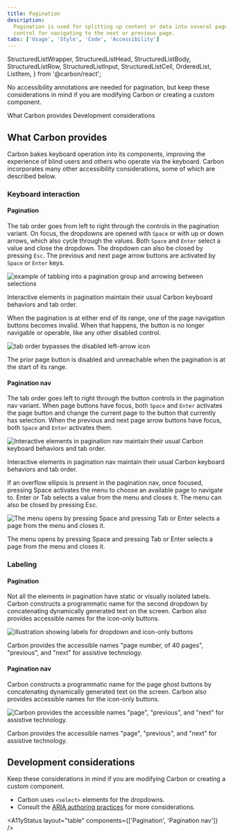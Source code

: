 ```yaml
---
title: Pagination
description:
  Pagination is used for splitting up content or data into several pages, with a
  control for navigating to the next or previous page.
tabs: ['Usage', 'Style', 'Code', 'Accessibility']
---
```



  StructuredListWrapper,
  StructuredListHead,
  StructuredListBody,
  StructuredListRow,
  StructuredListInput,
  StructuredListCell,
  OrderedList,
  ListItem,
} from '@carbon/react';

<PageDescription>

No accessibility annotations are needed for pagination, but keep these
considerations in mind if you are modifying Carbon or creating a custom
component.

</PageDescription>

<AnchorLinks>

<AnchorLink>What Carbon provides</AnchorLink>
<AnchorLink>Development considerations</AnchorLink>

</AnchorLinks>

## What Carbon provides

Carbon bakes keyboard operation into its components, improving the experience of
blind users and others who operate via the keyboard. Carbon incorporates many
other accessibility considerations, some of which are described below.

### Keyboard interaction

#### Pagination

The tab order goes from left to right through the controls in the pagination
variant. On focus, the dropdowns are opened with `Space` or with up or down
arrows, which also cycle through the values. Both `Space` and `Enter` select a
value and close the dropdown. The dropdown can also be closed by pressing `Esc`.
The previous and next page arrow buttons are activated by `Space` or `Enter`
keys.

<Row>
<Column colLg={12}>

![example of tabbing into a pagination group and arrowing between selections](images/pagination-a11y-1.png)

<Caption>
  Interactive elements in pagination maintain their usual Carbon keyboard
  behaviors and tab order.
</Caption>

</Column>
</Row>

When the pagination is at either end of its range, one of the page navigation
buttons becomes invalid. When that happens, the button is no longer navigable or
operable, like any other disabled control.

<Row>
<Column colLg={8}>

![tab order bypasses the disabled left-arrow icon](images/pagination-a11y-2.png)

<Caption>
  The prior page button is disabled and unreachable when the pagination is at
  the start of its range.
</Caption>

</Column>
</Row>

#### Pagination nav

The tab order goes left to right through the button controls in the pagination
nav variant. When page buttons have focus, both `Space` and `Enter` activates
the page button and change the current page to the button that currently has
selection. When the previous and next page arrow buttons have focus, both
`Space` and `Enter` activates them.

<Row>
<Column colLg={12}>

![Interactive elements in pagination nav maintain their usual Carbon keyboard behaviors and tab order.](images/pagination-a11y-3.png)

<Caption>
  Interactive elements in pagination nav maintain their usual Carbon keyboard
  behaviors and tab order.
</Caption>

</Column>
</Row>

If an overflow ellipsis is present in the pagination nav, once focused, pressing
Space activates the menu to choose an available page to navigate to. Enter or
Tab selects a value from the menu and closes it. The menu can also be closed by
pressing Esc.

<Row>
<Column colLg={12}>

![The menu opens by pressing Space and pressing Tab or Enter selects a page from the menu and closes it.](images/pagination-a11y-4.png)

<Caption>
  The menu opens by pressing Space and pressing Tab or Enter selects a page from
  the menu and closes it.
</Caption>

</Column>
</Row>

### Labeling

#### Pagination

Not all the elements in pagination have static or visually isolated labels.
Carbon constructs a programmatic name for the second dropdown by concatenating
dynamically generated text on the screen. Carbon also provides accessible names
for the icon-only buttons.

<Row>
<Column colLg={8}>

![illustration showing labels for dropdown and icon-only buttons](images/pagination-a11y-5.png)

<Caption>
  Carbon provides the accessible names "page number, of 40 pages", "previous",
  and "next" for assistive technology.
</Caption>

</Column>
</Row>

#### Pagination nav

Carbon constructs a programmatic name for the page ghost buttons by
concatenating dynamically generated text on the screen. Carbon also provides
accessible names for the icon-only buttons.

<Row>
<Column colLg={8}>

![Carbon provides the accessible names "page", "previous", and "next" for assistive technology.](images/pagination-a11y-6.png)

<Caption>
  Carbon provides the accessible names "page", "previous", and "next" for
  assistive technology.
</Caption>

</Column>
</Row>

## Development considerations

Keep these considerations in mind if you are modifying Carbon or creating a
custom component.

- Carbon uses `<select>` elements for the dropdowns.
- Consult the
  [ARIA authoring practices](https://www.w3.org/WAI/ARIA/apg/example-index/combobox/combobox-select-only.html)
  for more considerations.

<A11yStatus layout="table" components={['Pagination', 'Pagination nav']} />
